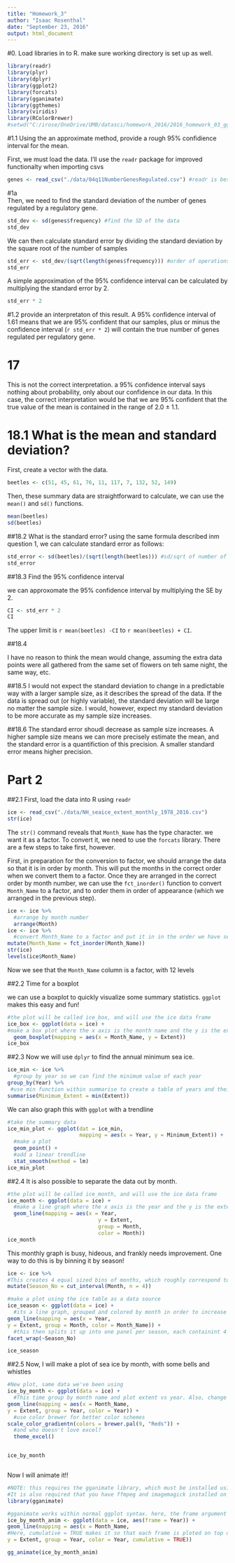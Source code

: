 ```yaml
---
title: "Homework_3"
author: "Isaac Rosenthal"
date: "September 23, 2016"
output: html_document
---
```



#0. Load libraries in to R. make sure  working directory is set up as well.

```r
library(readr)
library(plyr)
library(dplyr)
library(ggplot2)
library(forcats)
library(gganimate)
library(ggthemes)
library(viridis)
library(RColorBrewer)
#setwd("C:/irose/OneDrive/UMB/datasci/homework_2016/2016_homework_03_ggplot2") #only works the first time

```

#1.1 Using the an approximate method, provide a rough 95% confidience interval for the mean.


First, we must load the data. I'll use the `readr` package for improved functionalty when importing csvs

```r
genes <- read_csv("./data/04q11NumberGenesRegulated.csv") #readr is bestr
```

#1a  
Then, we need to find the standard deviation of the number of genes regulated by a regulatory gene. 

```r
std_dev <- sd(genes$frequency) #find the SD of the data
std_dev
```

We can then calculate standard error by dividing the standard deviation by the square root of the number of samples

```r
std_err <- std_dev/(sqrt(length(genes$frequency))) #order of operations is important here, don't be a fool
std_err
```

A simple approximation of the 95% confidence interval can be calculated by multiplying the standard error by 2.

```r
std_err * 2
```


#1.2 provide an interpretaton of this result.
A 95% confidence interval of 1.61 means that we are 95% confident that our samples, plus or minus the confidence interval (`r std_err * 2`)  will contain the true number of genes regulated per regulatory gene.


# 17
This is not the correct interpretation. a 95% confidence interval says nothing about probability, only about our confidence in our data. In this case, the correct interpretation would be that we are 95% confident that the true value of the mean is contained in the range of 2.0 ± 1.1.

# 18.1 What is the mean and standard deviation?

First, create a vector with the data.

```r
beetles <- c(51, 45, 61, 76, 11, 117, 7, 132, 52, 149)
```


Then, these summary data are straightforward to calculate, we can use the `mean()` and `sd()` functions.
```r
mean(beetles)
sd(beetles)
```

##18.2 What is the standard error?
using the same formula described inm question 1, we can calculate standard error as follows:
```r
std_error <- sd(beetles)/(sqrt(length(beetles))) #sd/sqrt of number of samples
std_error
```

##18.3 Find the 95% confidence interval

we can approxomate the 95% confidence interval by multiplying the SE by 2.
```r
CI <- std_err * 2
CI
```

The upper limit is `r mean(beetles) -CI` to `r mean(beetles) + CI`.

##18.4 

I have no reason to think the mean would change, assuming the extra data points were all gathered from the same set of flowers on teh same night, the same way, etc.

##18.5
I would not expect the standard deviation to change in a predictable way with a larger sample size, as it describes the spread of the data. If the data is spread out (or highly variable), the standard deviation will be large no matter the sample size. I would, however, expect my standard deviation to be more accurate as my sample size increases.

##18.6
The standard error shoudl decrease as sample size increases. A higher sample size means we can more precisely estimate the mean, and the standard error is a quantifiction of this precision. A smaller standard error means higher precision.

# Part 2

##2.1
First, load the data into R using `readr`

```r
ice <- read_csv("./data/NH_seaice_extent_monthly_1978_2016.csv")
str(ice)
```

The `str()` command reveals that `Month_Name` has the type character. we want it as a factor. To convert it, we need to use the `forcats` library. There are a few steps to take first, however. 

First, in preparation for the conversion to factor, we should arrange the data so that it is in order by month. This will put the months in the correct order when we convert them to a factor. Once they are arranged in the correct order by month number, we can use the `fct_inorder()` function to convert `Month_Name` to a factor, and to order them in order of appearance (which we arranged in the previous step).

```r
ice <- ice %>%
  #arrange by month number
  arrange(Month)
ice <- ice %>%
  #convert Month_Name to a factor and put it in in the order we have set
mutate(Month_Name = fct_inorder(Month_Name))
str(ice)
levels(ice$Month_Name)
```



Now we see that the `Month_Name` column is a factor, with 12 levels

##2.2 Time for a boxplot

we can use a boxplot to quickly visualize some summary statistics. `ggplot` makes this easy and fun!

```r
#the plot will be called ice_box, and will use the ice data frame
ice_box <- ggplot(data = ice) +
#make a box plot where the x axis is the month name and the y is the extent of the sea ice
  geom_boxplot(mapping = aes(x = Month_Name, y = Extent))
ice_box
```


##2.3
Now we will use `dplyr` to find the annual minimum sea ice.

```r
ice_min <- ice %>%
  #group by year so we can find the minimum value of each year
group_by(Year) %>%
 #use min function within summarise to create a table of years and their minimum ice extent.
summarise(Minimum_Extent = min(Extent))
```

We can also graph this with `ggplot` with a trendline

```r
#take the summary data
ice_min_plot <- ggplot(dat = ice_min, 
                       mapping = aes(x = Year, y = Minimum_Extent)) +
  #make a plot
  geom_point() +
  #add a linear trendline
  stat_smooth(method = lm)
ice_min_plot
```

##2.4 
It is also possible to separate the data out by month.

```r

#the plot will be called ice_month, and will use the ice data frame
ice_month <- ggplot(data = ice) +
  #make a line graph where the x axis is the year and the y is the extent of the sea ice, with 1 line for each month
  geom_line(mapping = aes(x = Year,
                             y = Extent,
                             group = Month,
                             color = Month))
ice_month
```

This monthly graph is busy, hideous, and frankly needs improvement. One way to do this is by binning it by season!

```r
ice <- ice %>%
#This creates 4 equal sized bins of months, which roughly correspond to the seasons. make sure you have the forcats library installed!
mutate(Season_No = cut_interval(Month, n = 4))

```

```r
#make a plot using the ice table as a data source
ice_season <- ggplot(data = ice) +
  #its a line graph, grouped and colored by month in order to increase readability
geom_line(mapping = aes(x = Year,
y = Extent, group = Month, color = Month_Name)) +
  #this then splits it up into one panel per season, each containint 4 months.
facet_wrap(~Season_No)

ice_season
```

##2.5
Now, I will make a plot of sea ice by month, with some bells and whistles

```r
#New plot, same data we've been using
ice_by_month <- ggplot(data = ice) +
  #This time group by month name and plot extent vs year. Also, change color based on year.
geom_line(mapping = aes(x = Month_Name,
y = Extent, group = Year, color = Year)) +
  #use color brewer for better color schemes
scale_color_gradientn(colors = brewer.pal(9, "Reds")) +
  #and who doesn't love excel?
  theme_excel()


ice_by_month



```

 Now I will animate it!!
 
```r
#NOTE: this requires the gganimate library, which must be installed using devtools::{install.pacages("gganimate"}. 
#It is also required that you have ffmpeg and imagemagick installed on your computer
library(gganimate)

#gganimate works within normal ggplot syntax. here, the frame argument is the variable of which each value will act as a frame in the animation, in this case each year will be a new frame in the animation.
ice_by_month_anim <- ggplot(data = ice, aes(frame = Year)) +
geom_line(mapping = aes(x = Month_Name,
#Here, cumulative = TRUE makes it so that each frame is ploted on top of the previous one,building the final plot 1 frame at a time.
y = Extent, group = Year, color = Year, cumulative = TRUE))

gg_animate(ice_by_month_anim)
  ```





